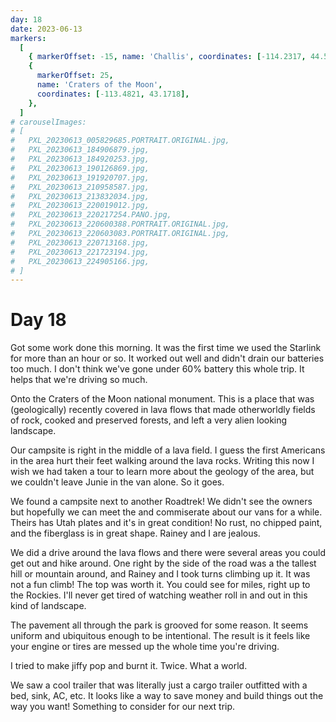 ```yaml
---
day: 18
date: 2023-06-13
markers:
  [
    { markerOffset: -15, name: 'Challis', coordinates: [-114.2317, 44.5046] },
    {
      markerOffset: 25,
      name: 'Craters of the Moon',
      coordinates: [-113.4821, 43.1718],
    },
  ]
# carouselImages:
# [
#   PXL_20230613_005829685.PORTRAIT.ORIGINAL.jpg,
#   PXL_20230613_184906879.jpg,
#   PXL_20230613_184920253.jpg,
#   PXL_20230613_190126869.jpg,
#   PXL_20230613_191920707.jpg,
#   PXL_20230613_210958587.jpg,
#   PXL_20230613_213832034.jpg,
#   PXL_20230613_220019012.jpg,
#   PXL_20230613_220217254.PANO.jpg,
#   PXL_20230613_220600388.PORTRAIT.ORIGINAL.jpg,
#   PXL_20230613_220603083.PORTRAIT.ORIGINAL.jpg,
#   PXL_20230613_220713168.jpg,
#   PXL_20230613_221723194.jpg,
#   PXL_20230613_224905166.jpg,
# ]
---
```


# Day 18

Got some work done this morning. It was the first time we used the Starlink for more than an hour or so. It worked out well and didn't drain our batteries too much. I don't think we've gone under 60% battery this whole trip. It helps that we're driving so much.

Onto the Craters of the Moon national monument. This is a place that was (geologically) recently covered in lava flows that made otherworldly fields of rock, cooked and preserved forests, and left a very alien looking landscape.

Our campsite is right in the middle of a lava field. I guess the first Americans in the area hurt their feet walking around the lava rocks. Writing this now I wish we had taken a tour to learn more about the geology of the area, but we couldn't leave Junie in the van alone. So it goes.

We found a campsite next to another Roadtrek! We didn't see the owners but hopefully we can meet the and commiserate about our vans for a while. Theirs has Utah plates and it's in great condition! No rust, no chipped paint, and the fiberglass is in great shape. Rainey and I are jealous.

We did a drive around the lava flows and there were several areas you could get out and hike around. One right by the side of the road was a the tallest hill or mountain around, and Rainey and I took turns climbing up it. It was not a fun climb! The top was worth it. You could see for miles, right up to the Rockies. I'll never get tired of watching weather roll in and out in this kind of landscape.

The pavement all through the park is grooved for some reason. It seems uniform and ubiquitous enough to be intentional. The result is it feels like your engine or tires are messed up the whole time you're driving.

I tried to make jiffy pop and burnt it. Twice. What a world.

We saw a cool trailer that was literally just a cargo trailer outfitted with a bed, sink, AC, etc. It looks like a way to save money and build things out the way you want! Something to consider for our next trip.
